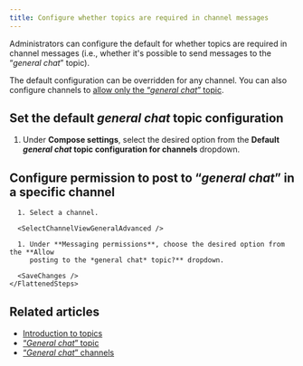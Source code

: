 ```yaml
---
title: Configure whether topics are required in channel messages
---
```





<GeneralChatIntro />

Administrators can configure the default for whether topics are required in
channel messages (i.e., whether it's possible to send messages to the “*general
chat*” topic).

The default configuration can be overridden for any channel. You can also
configure channels to [allow only the “*general chat*”
topic](/help/general-chat-channels).

## Set the default *general chat* topic configuration

<AdminOnly />

<FlattenedSteps>
  <NavigationSteps target="settings/organization-settings" />

  1. Under **Compose settings**, select the desired option from the **Default
     *general chat* topic configuration for channels** dropdown.

  <SaveChanges />
</FlattenedSteps>

## Configure permission to post to “*general chat*” in a specific channel

<Tabs>
  <TabItem label="Desktop/Web">
    <FlattenedSteps>
      <NavigationSteps target="relative/channel/all" />

      1. Select a channel.

      <SelectChannelViewGeneralAdvanced />

      1. Under **Messaging permissions**, choose the desired option from the **Allow
         posting to the *general chat* topic?** dropdown.

      <SaveChanges />
    </FlattenedSteps>
  </TabItem>
</Tabs>

## Related articles

* [Introduction to topics](/help/introduction-to-topics)
* [“*General chat*” topic](/help/general-chat-topic)
* [“*General chat*” channels](/help/general-chat-channels)
